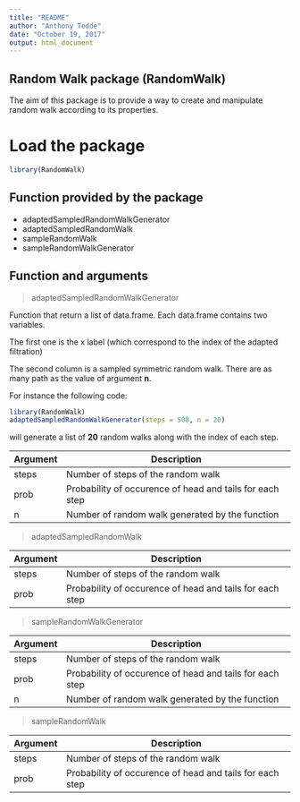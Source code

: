 ```yaml
---
title: "README"
author: "Anthony Tedde"
date: "October 19, 2017"
output: html_document
---
```



## Random Walk package (RandomWalk)

The aim of this package is to provide a way to create and manipulate random walk according to its properties.

# Load the package

```r
library(RandomWalk)
```


## Function provided by the package

* adaptedSampledRandomWalkGenerator
* adaptedSampledRandomWalk
* sampleRandomWalk
* sampleRandomWalkGenerator
  

## Function and arguments

 
> adaptedSampledRandomWalkGenerator

Function that return a list of data.frame.
Each data.frame contains two variables. 

The first one is the x label (which correspond to the index of the adapted 
filtration)

The second column is a sampled symmetric random walk.
There are as many path as the value of argument **n**. 

For instance the following code: 

```r
library(RandomWalk)
adaptedSampledRandomWalkGenerator(steps = 500, n = 20)
```

will generate a list of **20** random walks along with the index of each step.

| Argument | Description |
|---|---|
| steps | Number of steps of the random walk |
| prob | Probability of occurence of head and tails for each step |
| n | Number of random walk generated by the function |

> adaptedSampledRandomWalk

| Argument | Description |
|---|---|
| steps | Number of steps of the random walk |
| prob | Probability of occurence of head and tails for each step |

> sampleRandomWalkGenerator

| Argument | Description |
|---|---|
| steps | Number of steps of the random walk |
| prob | Probability of occurence of head and tails for each step |
| n | Number of random walk generated by the function |

> sampleRandomWalk

| Argument | Description |
|---|---|
| steps | Number of steps of the random walk |
| prob | Probability of occurence of head and tails for each step |


